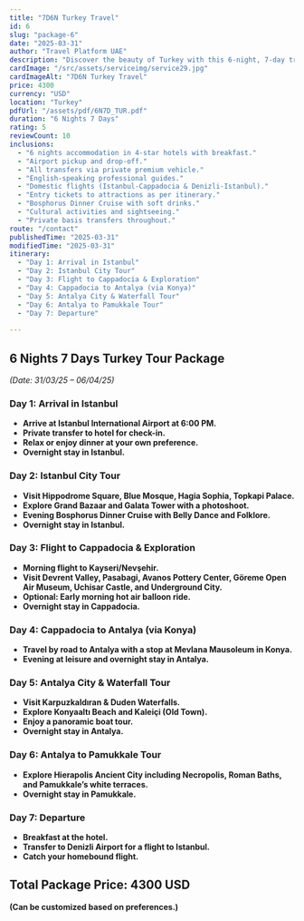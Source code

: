 ```yaml
---
title: "7D6N Turkey Travel"
id: 6
slug: "package-6"
date: "2025-03-31"
author: "Travel Platform UAE"
description: "Discover the beauty of Turkey with this 6-night, 7-day travel package. Explore Istanbul, Cappadocia, Antalya, and Pamukkale."
cardImage: "/src/assets/serviceimg/service29.jpg"
cardImageAlt: "7D6N Turkey Travel"
price: 4300
currency: "USD"
location: "Turkey"
pdfUrl: "/assets/pdf/6N7D_TUR.pdf"
duration: "6 Nights 7 Days"
rating: 5
reviewCount: 10
inclusions:
  - "6 nights accommodation in 4-star hotels with breakfast."
  - "Airport pickup and drop-off."
  - "All transfers via private premium vehicle."
  - "English-speaking professional guides."
  - "Domestic flights (Istanbul-Cappadocia & Denizli-Istanbul)."
  - "Entry tickets to attractions as per itinerary."
  - "Bosphorus Dinner Cruise with soft drinks."
  - "Cultural activities and sightseeing."
  - "Private basis transfers throughout."
route: "/contact"
publishedTime: "2025-03-31"
modifiedTime: "2025-03-31"
itinerary:
  - "Day 1: Arrival in Istanbul"
  - "Day 2: Istanbul City Tour"
  - "Day 3: Flight to Cappadocia & Exploration"
  - "Day 4: Cappadocia to Antalya (via Konya)"
  - "Day 5: Antalya City & Waterfall Tour"
  - "Day 6: Antalya to Pamukkale Tour"
  - "Day 7: Departure"
  
---
```


## 6 Nights 7 Days Turkey Tour Package  
*(Date: 31/03/25 – 06/04/25)*  

### Day 1: Arrival in Istanbul  
- **Arrive at Istanbul International Airport at 6:00 PM.**  
- **Private transfer to hotel for check-in.**  
- **Relax or enjoy dinner at your own preference.**  
- **Overnight stay in Istanbul.**  

### Day 2: Istanbul City Tour  
- **Visit Hippodrome Square, Blue Mosque, Hagia Sophia, Topkapi Palace.**  
- **Explore Grand Bazaar and Galata Tower with a photoshoot.**  
- **Evening Bosphorus Dinner Cruise with Belly Dance and Folklore.**  
- **Overnight stay in Istanbul.**  

### Day 3: Flight to Cappadocia & Exploration  
- **Morning flight to Kayseri/Nevşehir.**  
- **Visit Devrent Valley, Pasabagi, Avanos Pottery Center, Göreme Open Air Museum, Uchisar Castle, and Underground City.**  
- **Optional: Early morning hot air balloon ride.**  
- **Overnight stay in Cappadocia.**  

### Day 4: Cappadocia to Antalya (via Konya)  
- **Travel by road to Antalya with a stop at Mevlana Mausoleum in Konya.**  
- **Evening at leisure and overnight stay in Antalya.**  

### Day 5: Antalya City & Waterfall Tour  
- **Visit Karpuzkaldıran & Duden Waterfalls.**  
- **Explore Konyaaltı Beach and Kaleiçi (Old Town).**  
- **Enjoy a panoramic boat tour.**  
- **Overnight stay in Antalya.**  

### Day 6: Antalya to Pamukkale Tour  
- **Explore Hierapolis Ancient City including Necropolis, Roman Baths, and Pamukkale’s white terraces.**  
- **Overnight stay in Pamukkale.**  

### Day 7: Departure  
- **Breakfast at the hotel.**  
- **Transfer to Denizli Airport for a flight to Istanbul.**  
- **Catch your homebound flight.**  

## Total Package Price: 4300 USD  
**(Can be customized based on preferences.)**  

